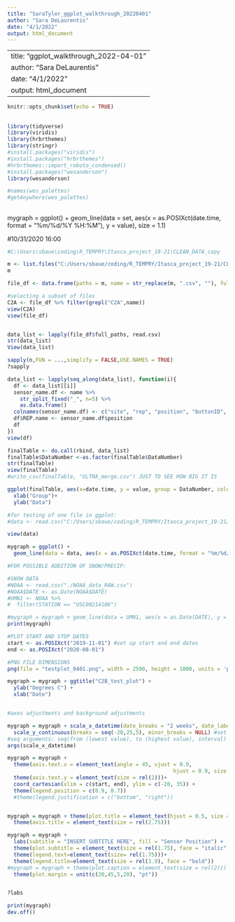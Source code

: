 ```yaml
---
title: "SaraTyler_ggplot_walkthrough_20220401"
author: "Sara DeLaurentis"
date: "4/1/2022"
output: html_document
---
```


---
title: "ggplot_walkthrough_2022-04-01"
author: "Sara DeLaurentis"
date: "4/1/2022"
output: html_document
---

```r
knitr::opts_chunk$set(echo = TRUE)

```

## 
```r
library(tidyverse)
library(viridis)
library(hrbrthemes)
library(stringr)
#install.packages("viridis")
#install.packages("hrbrthemes")
#hrbrthemes::import_roboto_condensed()
#install.packages("wesanderson")
library(wesanderson)

#names(wes_palettes)
#getAnywhere(wes_palettes)


```

## 

mygraph = ggplot() +
  geom_line(data = set, aes(x = as.POSIXct(date.time, format = "%m/%d/%Y %H:%M"), y = value), size = 1.1) 


#10/31/2020 16:00

```r

#C:\Users\sbaue\coding\R_TEMPRY\Itasca_project_19-21\CLEAN_DATA_copy

m <- list.files("C:/Users/sbaue/coding/R_TEMPRY/Itasca_project_19-21/CLEAN_DATA_copy", pattern = "*.csv")
m

file_df <- data.frame(paths = m, name = str_replace(m, ".csv", ""), full_paths = list.files("C:/Users/sbaue/coding/R_TEMPRY/Itasca_project_19-21/CLEAN_DATA_copy", pattern = "*.csv", full.names = TRUE))

#selecting a subset of files
C2A <- file_df %>% filter(grepl("C2A",name))
view(C2A)
view(file_df)


data_list <- lapply(file_df$full_paths, read.csv)
str(data_list)
View(data_list)

sapply(n,FUN = ...,simplify = FALSE,USE.NAMES = TRUE)
?sapply

data_list <- lapply(seq_along(data_list), function(i){
  df <- data_list[[i]]
  sensor_name.df <- name %>% 
    str_split_fixed("_", n=5) %>% 
    as.data.frame()
  colnames(sensor_name.df) <- c("site", "rep", "position", "buttonID", "season")
  df$REP.name <- sensor_name.df$position
  df
})
view(df)

finalTable <- do.call(rbind, data_list)
finalTable$DataNumber <-as.factor(finalTable$DataNumber)
str(finalTable)
view(finalTable)
#write_csv(finalTable, "ULTRA_merge.csv") JUST TO SEE HOW BIG IT IS

ggplot(finalTable, aes(x=date.time, y = value, group = DataNumber, color = DataNumber)) +
  xlab("Group")+
  ylab("Data")

#for testing of one file in ggplot:
#data <- read.csv("C:/Users/sbaue/coding/R_TEMPRY/Itasca_project_19-21/CLEAN_DATA_copy/C2B_R3_lsurf_i110_2020.csv") 

view(data)

mygraph = ggplot() +
  geom_line(data = data, aes(x = as.POSIXct(date.time, format = "%m/%d/%Y %H:%M"), y = value), size = 1.1) 

#FOR POSSIBLE ADDITION OF SNOW/PRECIP:

#SNOW DATA
#NOAA <- read.csv("./NOAA_data_RAW.csv")
#NOAA$DATE <- as.Date(NOAA$DATE)
#UMN1 <- NOAA %>% 
#  filter(STATION == "USC00214106")

#mygraph = mygraph + geom_line(data = UMN1, aes(x = as.Date(DATE), y = SNWD), colour = "light blue", alpha = 0.5, lwd = (2.2))
print(mygraph)

#PLOT START AND STOP DATES
start <- as.POSIXct("2019-11-01") #set up start and end dates
end <- as.POSIXct("2020-08-01")

#PNG FILE DIMENSIONS
png(file = "testplot_0401.png", width = 2500, height = 1000, units = 'px')

mygraph = mygraph + ggtitle("C2B_test_plot") +
  ylab("Degrees C") +
  xlab("Date")


#axes adjustments and background adjustments

mygraph = mygraph + scale_x_datetime(date_breaks = "2 weeks", date_labels = "%m/%d/%y", limits = c(start,end)) + #set x-axis scale and label format
  scale_y_continuous(breaks = seq(-20,25,5), minor_breaks = NULL) #set the y scale
#seq arguments: seq(from (lowest value), to (highest value), interval)
args(scale_x_datetime)

mygraph = mygraph + 
  theme(axis.text.x = element_text(angle = 45, vjust = 0.9,
                                                     hjust = 0.9, size = rel(2))) +
  theme(axis.text.y = element_text(size = rel(2)))+
  coord_cartesian(xlim = c(start, end), ylim = c(-20, 35)) +
  theme(legend.position = c(0.9, 0.7)) 
  #theme(legend.justification = c("bottom", "right")) 


mygraph = mygraph + theme(plot.title = element_text(hjust = 0.5, size = rel(2.5), face = "bold")) +
  theme(axis.title = element_text(size = rel(2.75)))

mygraph = mygraph + 
  labs(subtitle = "INSERT SUBTITLE HERE", fill = "Sensor Position") +
  theme(plot.subtitle = element_text(size = rel(1.75), face = "italic", hjust = 0.5)) +
  theme(legend.text=element_text(size= rel(1.75)))+
  theme(legend.title=element_text(size = rel(1.9), face = "bold"))
#mygraph = mygraph + theme(plot.caption = element_text(size = rel(2))) + 
  theme(plot.margin = unit(c(20,45,5,20), "pt"))


?labs

print(mygraph)
dev.off()


```
